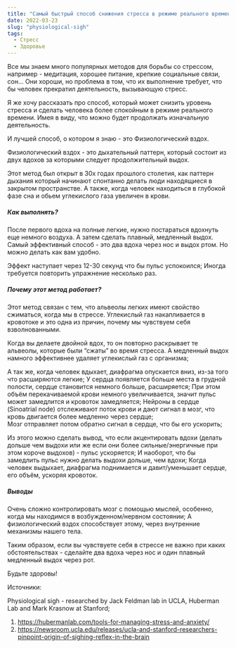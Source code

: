 ```yaml
---
title: "Самый быстрый способ снижения стресса в режиме реального времени"
date: 2022-03-23
slug: "physiological-sigh"
tags:
  - Стресс
  - Здоровье 
---
```

Все мы знаем много популярных методов для борьбы со стрессом, например - медитация, хорошее питание, крепкие социальные связи, сон…
Они хороши, но проблема в том, что их выполнение требует, что бы человек прекратил деятельность, вызывающую стресс. 

Я же хочу рассказать про способ, который может снизить уровень стресса и сделать человека более спокойным в режиме реального времени. Имея в виду, что можно будет продолжать изначальную деятельность.

И лучшей способ, о котором я знаю - это Физиологический вздох.

Физиологический вздох - это дыхательный паттерн, который состоит из двух вдохов за которыми следует продолжительный выдох.  

Этот метод был открыт в 30х годах прошлого столетия, как паттерн дыхания который начинают спонтанно делать люди находящиеся в закрытом пространстве. А также, когда человек находиться в глубокой фазе сна и обьем углекислого газа увеличен в крови.

##### Как выполнять? 

После первого вдоха на полные легкие, нужно постараться вдохнуть еще немного воздуха. А затем сделать плавный, медленный выдох. 
Самый эффективный способ - это два вдоха через нос и выдох ртом. Но можно делать как вам удобно.  

Эффект наступает через 12-30 секунд что бы пульс успокоился; Иногда требуется повторить упражнение несколько раз.

##### Почему этот метод работает? 

Этот метод связан с тем, что альвеолы легких имеют свойство сжиматься, когда мы в стрессе. 
Углекислый газ накапливается в кровотоке и это одна из причин, почему мы чувствуем себя взволнованными. 

Когда вы делаете двойной вдох, то он повторно раскрывает те альвеолы, которые были “сжаты” во время стресса. 
А медленный выдох намного эффективнее удаляет углекислый газ с организма; 

А так же, когда человек вдыхает, диафрагма опускается вниз, из-за того что расширяются легкие; 
У сердца появляется больше места в грудной полости, сердце становится немного больше, расширяется; При этом объём перекачиваемой крови немного увеличивается, значит пульс может замедлится и кровоток замедляется; 
Нейроны в сердце (Sinoatrial node) отслеживают поток крови и дают сигнал в мозг, что кровь двигается более медленно через сердце;  
Мозг отправляет потом обратно сигнал в сердце, что бы его ускорить;

Из этого можно сделать вывод, что если акцентировать вдохи (делать дольше чем выдохи или же если они более сильные/энергичные при этом короче выдохов) - пульс ускоряется;
И наоборот, что бы замедлить пульс нужно делать выдохи дольше, чем вдохи; Когда человек выдыхает, диафрагма поднимается и давит/уменьшает сердце, его объём, ускоряя кровоток.

##### Выводы

Очень сложно контролировать мозг с помощью мыслей, особенно, когда мы находимся в возбужденном/нервном состоянии; А физиологический вздох способствует этому, через внутренние механизмы нашего тела. 

Таким образом, если вы чувствуете себя в стрессе не важно при каких обстоятельствах - сделайте два вдоха через нос и один плавный медленный выдох через рот.

Будьте здоровы! 

Источники:

Physiological sigh - researched by Jack Feldman lab in UCLA, Huberman Lab and Mark Krasnow at Stanford; 
1. https://hubermanlab.com/tools-for-managing-stress-and-anxiety/
2. https://newsroom.ucla.edu/releases/ucla-and-stanford-researchers-pinpoint-origin-of-sighing-reflex-in-the-brain 
